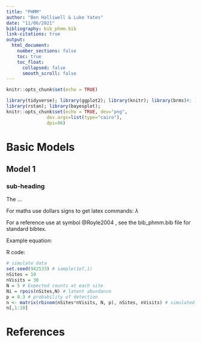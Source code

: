 ```yaml
---
title: "PHMM"
author: "Ben Halliwell & Luke Yates"
date: "11/06/2021"
bibliography: bib_phmm.bib
link-citations: true
output: 
  html_document:
    number_sections: false
    toc: true 
    toc_float:
      collapsed: false
      smooth_scroll: false
---
```


```r
knitr::opts_chunk$set(echo = TRUE)

library(tidyverse); library(ggplot2); library(knitr); library(brms)#; library(Cairo)
library(rstan); library(bayesplot); 
knitr::opts_chunk$set(echo = TRUE, dev="png", 
               dev.args=list(type="cairo"),
               dpi=96)
```

# Basic Models

## Model 1

### sub-heading

The  ...

For maths use dollars signs to get latex commands: $\lambda$

For a reference use at symbol @Royle2004 , see the bib_phmm.bib file for standard bibtex. 

Example equation:
\begin{eqnarray}
n_{ij}|N_{ij} &\sim& \mbox{Bin}(N_{ij},p_{ij})\\
N_{ij} &\sim& f(\theta)
\end{eqnarray}

R code:

```r
# simulate data
set.seed(942533) # sample(1e7,1)
nSites = 10  
nVisits = 30
N = 5 # Expected counts at each site
Ni = rpois(nSites,N) # latent abundance
p = 0.3 # probability of detection
n <- matrix(rbinom(nSites*nVisits, N, p), nSites, nVisits) # simulated observations
n[,1:10]

```


# References

